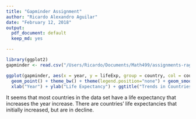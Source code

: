 ```yaml
---
title: "Gapminder Assignment"
author: "Ricardo Alexandro Aguilar"
date: "February 12, 2018"
output: 
  pdf_document: default
  keep_md: yes

---
```

  
```r
library(ggplot2)
gapminder <- read.csv("/Users/Ricardo/Documents/Math499/assignments-raguilar11/gapminder.csv")
```
  
```r
ggplot(gapminder, aes(x = year, y = lifeExp, group = country, col = country)) +
  geom_point() + theme_bw() + theme(legend.position="none") + geom_smooth(se = FALSE) +
  xlab("Year") + ylab("Life Expectancy") + ggtitle("Trends in Countries' Life Expectancy")
```
  
It seems that most countries in the data set have a life expectancy that increases the year increase. There are countries' life expectancies that initially increased, but are in decline. 
  
